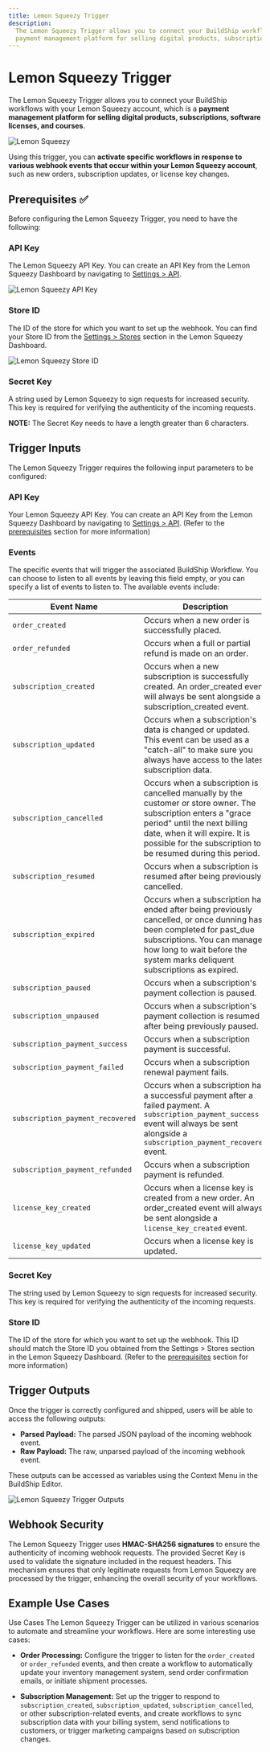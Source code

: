 ```yaml
---
title: Lemon Squeezy Trigger
description:
  The Lemon Squeezy Trigger allows you to connect your BuildShip workflows with your Lemon Squeezy account, which is a
  payment management platform for selling digital products, subscriptions, software licenses, and courses.
---
```



# Lemon Squeezy Trigger

The Lemon Squeezy Trigger allows you to connect your BuildShip workflows with your Lemon Squeezy account, which is a
**payment management platform for selling digital products, subscriptions, software licenses, and courses**.

<Image src={lemonOg} alt='Lemon Squeezy' width={1200} />

Using this trigger, you can **activate specific workflows in response to various webhook events that occur within your
Lemon Squeezy account**, such as new orders, subscription updates, or license key changes.

## Prerequisites ✅

Before configuring the Lemon Squeezy Trigger, you need to have the following:

### API Key

The Lemon Squeezy API Key. You can create an API Key from the Lemon Squeezy Dashboard by navigating to
[Settings > API](https://app.lemonsqueezy.com/settings/api).

<Image src={lemon1} alt='Lemon Squeezy API Key' width={1200} />

### Store ID

The ID of the store for which you want to set up the webhook. You can find your Store ID from the
[Settings > Stores](https://app.lemonsqueezy.com/settings/stores) section in the Lemon Squeezy Dashboard.

<Image src={lemon2} alt='Lemon Squeezy Store ID' width={1200} />

### Secret Key

A string used by Lemon Squeezy to sign requests for increased security. This key is required for verifying the
authenticity of the incoming requests.

<Callout>**NOTE:** The Secret Key needs to have a length greater than 6 characters.</Callout>

## Trigger Inputs

The Lemon Squeezy Trigger requires the following input parameters to be configured:

### API Key

Your Lemon Squeezy API Key. You can create an API Key from the Lemon Squeezy Dashboard by navigating to
[Settings > API](https://app.lemonsqueezy.com/settings/api). (Refer to the [prerequisites](#prerequisites-) section for
more information)

### Events

The specific events that will trigger the associated BuildShip Workflow. You can choose to listen to all events by
leaving this field empty, or you can specify a list of events to listen to. The available events include:

| Event Name                       | Description                                                                                                                                                                                                                                       |
| -------------------------------- | ------------------------------------------------------------------------------------------------------------------------------------------------------------------------------------------------------------------------------------------------- |
| `order_created`                  | Occurs when a new order is successfully placed.                                                                                                                                                                                                   |
| `order_refunded`                 | Occurs when a full or partial refund is made on an order.                                                                                                                                                                                         |
| `subscription_created`           | Occurs when a new subscription is successfully created. An order_created event will always be sent alongside a subscription_created event.                                                                                                        |
| `subscription_updated`           | Occurs when a subscription's data is changed or updated. This event can be used as a "catch-all" to make sure you always have access to the latest subscription data.                                                                             |
| `subscription_cancelled`         | Occurs when a subscription is cancelled manually by the customer or store owner. The subscription enters a "grace period" until the next billing date, when it will expire. It is possible for the subscription to be resumed during this period. |
| `subscription_resumed`           | Occurs when a subscription is resumed after being previously cancelled.                                                                                                                                                                           |
| `subscription_expired`           | Occurs when a subscription has ended after being previously cancelled, or once dunning has been completed for past_due subscriptions. You can manage how long to wait before the system marks deliquent subscriptions as expired.                 |
| `subscription_paused`            | Occurs when a subscription's payment collection is paused.                                                                                                                                                                                        |
| `subscription_unpaused`          | Occurs when a subscription's payment collection is resumed after being previously paused.                                                                                                                                                         |
| `subscription_payment_success`   | Occurs when a subscription payment is successful.                                                                                                                                                                                                 |
| `subscription_payment_failed`    | Occurs when a subscription renewal payment fails.                                                                                                                                                                                                 |
| `subscription_payment_recovered` | Occurs when a subscription has a successful payment after a failed payment. A `subscription_payment_success` event will always be sent alongside a `subscription_payment_recovered` event.                                                        |
| `subscription_payment_refunded`  | Occurs when a subscription payment is refunded.                                                                                                                                                                                                   |
| `license_key_created`            | Occurs when a license key is created from a new order. An order_created event will always be sent alongside a `license_key_created` event.                                                                                                        |
| `license_key_updated`            | Occurs when a license key is updated.                                                                                                                                                                                                             |

### Secret Key

The string used by Lemon Squeezy to sign requests for increased security. This key is required for verifying the
authenticity of the incoming requests.

### Store ID

The ID of the store for which you want to set up the webhook. This ID should match the Store ID you obtained from the
Settings > Stores section in the Lemon Squeezy Dashboard. (Refer to the [prerequisites](#prerequisites-) section for
more information)

## Trigger Outputs

Once the trigger is correctly configured and shipped, users will be able to access the following outputs:

- **Parsed Payload:** The parsed JSON payload of the incoming webhook event.
- **Raw Payload:** The raw, unparsed payload of the incoming webhook event.

These outputs can be accessed as variables using the Context Menu in the BuildShip Editor.

<Image src={lemon3} alt='Lemon Squeezy Trigger Outputs' width={1200} />

## Webhook Security

The Lemon Squeezy Trigger uses **HMAC-SHA256 signatures** to ensure the authenticity of incoming webhook requests. The
provided Secret Key is used to validate the signature included in the request headers. This mechanism ensures that only
legitimate requests from Lemon Squeezy are processed by the trigger, enhancing the overall security of your workflows.

## Example Use Cases

Use Cases The Lemon Squeezy Trigger can be utilized in various scenarios to automate and streamline your workflows. Here
are some interesting use cases:

- **Order Processing:** Configure the trigger to listen for the `order_created` or `order_refunded` events, and then
  create a workflow to automatically update your inventory management system, send order confirmation emails, or
  initiate shipment processes.

- **Subscription Management:** Set up the trigger to respond to `subscription_created`, `subscription_updated`,
  `subscription_cancelled`, or other subscription-related events, and create workflows to sync subscription data with
  your billing system, send notifications to customers, or trigger marketing campaigns based on subscription changes.
